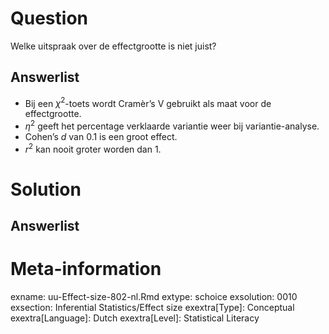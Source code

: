 
Question
========
  
Welke uitspraak over de effectgrootte is niet juist?
  
Answerlist
----------
* Bij een $\chi^2$-toets wordt Cramèr’s V gebruikt als maat voor de effectgrootte.
* $\eta^2$ geeft het percentage verklaarde variantie weer bij variantie-analyse.
* Cohen’s $d$ van 0.1 is een groot effect.
* $r^2$ kan nooit groter worden dan 1.




Solution
========
  


Answerlist
----------



Meta-information
================
exname: uu-Effect-size-802-nl.Rmd
extype: schoice
exsolution: 0010
exsection: Inferential Statistics/Effect size
exextra[Type]: Conceptual
exextra[Language]: Dutch
exextra[Level]: Statistical Literacy
